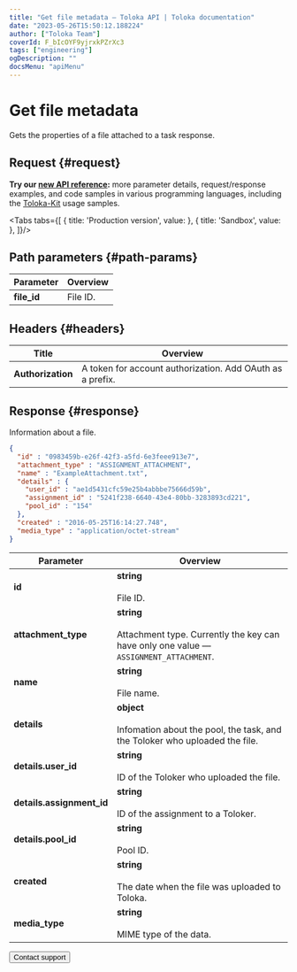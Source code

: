 ```yaml
---
title: "Get file metadata — Toloka API | Toloka documentation"
date: "2023-05-26T15:50:12.188224"
author: ["Toloka Team"]
coverId: F_bIcOYF9yjrxkPZrXc3
tags: ["engineering"]
ogDescription: ""
docsMenu: "apiMenu"
---
```



# Get file metadata

<Announce/>

Gets the properties of a file attached to a task response.

## Request {#request}

<Note mode="tip" title="Tip">

**Try our [new API reference](https://toloka.ai/docs/api/api-reference/#get-/attachments/-id-):** more parameter details, request/response examples, and code samples in various programming languages, including the [Toloka-Kit](/docs/toloka-kit/) usage samples.

</Note>

<Tabs tabs={[
  { title: 'Production version', value: <GetAttachmentList1/> },
  { title: 'Sandbox', value: <GetAttachmentList2/> },
]}/>

## Path parameters {#path-params}

Parameter | Overview
----- | -----
**file_id** | File ID.

## Headers {#headers}

Title | Overview
----- | -----
**Authorization** | A token for account authorization. Add OAuth as a prefix.

## Response {#response}

Information about a file.

```json
{
  "id" : "0983459b-e26f-42f3-a5fd-6e3feee913e7",
  "attachment_type" : "ASSIGNMENT_ATTACHMENT",
  "name" : "ExampleAttachment.txt",
  "details" : {
    "user_id" : "ae1d5431cfc59e25b4abbbe75666d59b",
    "assignment_id" : "5241f238-6640-43e4-80bb-3283893cd221",
    "pool_id" : "154"
  },
  "created" : "2016-05-25T16:14:27.748",
  "media_type" : "application/octet-stream"
}
```

Parameter | Overview
----- | -----
**id** | **string**<br/><br/>File ID.
**attachment_type** | **string**<br/><br/>Attachment type. Currently the key can have only one value — `ASSIGNMENT_ATTACHMENT`.
**name** | **string**<br/><br/>File name.
**details** | **object**<br/><br/>Infomation about the pool, the task, and the Toloker who uploaded the file.
**details.user_id** | **string**<br/><br/>ID of the Toloker who uploaded the file.
**details.assignment_id** | **string**<br/><br/>ID of the assignment to a Toloker.
**details.pool_id** | **string**<br/><br/>Pool ID.
**created** | **string**<br/><br/>The date when the file was uploaded to Toloka.
**media_type** | **string**<br/><br/>MIME type of the data.

<Button themeColor="light" view="default" size="l" type="link" url="/docs/guide/troubleshooting/support?form-source=api-get-attachment">Contact support</Button>